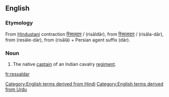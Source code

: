 ==English==

===Etymology===
From [[Hindustani]] contraction [[रिसालदार]] / {{ur-Arab|[[رسالدار]]}} (risāldār), from [[रिसालादार]] / {{ur-Arab|[[رسالہ دار]]}} (risāla-dār), from {{etyl|fa|en}} {{fa-Arab|[[رساله‌دار]]}} (resāle-dār), from {{etyl|ar|en}} {{l|ar|رسالة}} (risālä) + Persian agent suffix {{fa-Arab|[[دار]]}} (dār).

===Noun===
{{en-noun}}

# The native [[captain]] of an Indian cavalry [[regiment]].

[[Category:English terms derived from Hindi]]
[[Category:English terms derived from Urdu]]

[[fr:ressaldar]]